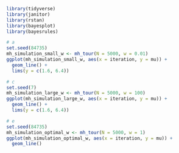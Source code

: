 ```r
library(tidyverse)
library(janitor)
library(rstan)
library(bayesplot)
library(bayesrules)
```

```r
# a
set.seed(84735)
mh_simulation_small_w <- mh_tour(N = 5000, w = 0.01)
ggplot(mh_simulation_small_w, aes(x = iteration, y = mu)) + 
  geom_line() + 
  lims(y = c(1.6, 6.4))
```

```r
# c
set.seed(7)
mh_simulation_large_w <- mh_tour(N = 5000, w = 100)
ggplot(mh_simulation_large_w, aes(x = iteration, y = mu)) + 
  geom_line() + 
  lims(y = c(1.6, 6.4))
```

```r
# e
set.seed(84735)
mh_simulation_optimal_w <- mh_tour(N = 5000, w = 1)
ggplot(mh_simulation_optimal_w, aes(x = iteration, y = mu)) + 
  geom_line()
```
